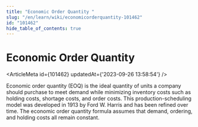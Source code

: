 ```yaml
---
title: "Economic Order Quantity "
slug: "/en/learn/wiki/economicorderquantity-101462"
id: "101462"
hide_table_of_contents: true
---
```



# Economic Order Quantity 

<ArticleMeta id={101462} updatedAt={'2023-09-26 13:58:54'} />
<div className='border-solid border-b border-t-0 my-4 border-[var(--ifm-color-gray-300)]' />

Economic order quantity (EOQ) is the ideal quantity of units a company should purchase to meet demand while minimizing inventory costs such as holding costs, shortage costs, and order costs. This production-scheduling model was developed in 1913 by Ford W. Harris and has been refined over time. The economic order quantity formula assumes that demand, ordering, and holding costs all remain constant.
